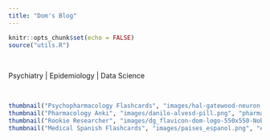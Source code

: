 ```yaml
---
title: "Dom's Blog"
---
```


```r
knitr::opts_chunk$set(echo = FALSE)
source("utils.R")
```

<br>

Psychiatry | Epidemiology | Data Science

<br>

```r
thumbnail("Psychopharmacology Flashcards", "images/hal-gatewood-neuron.png","#")
thumbnail("Pharmacology Anki", "images/danilo-alvesd-pill.png", "pharmacology_anki.html")
thumbnail("Rookie Researcher", "images/dg_flavicon-dom-logo-550x550-NoBackground.png", "rookie_researcher.html")
thumbnail("Medical Spanish Flashcards", "images/paises_espanol.png", "#")
```
